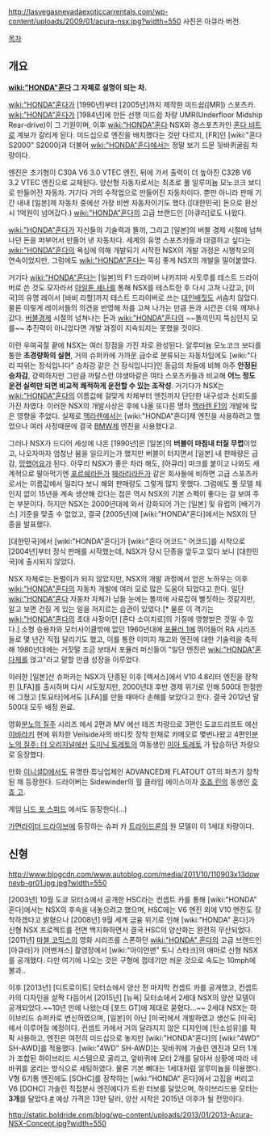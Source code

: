 http://lasvegasnevadaexoticcarrentals.com/wp-content/uploads/2009/01/acura-nsx.jpg?width=550
사진은 아큐라 버전.

[[목차]]

== 개요 ==
'''[[wiki:"HONDA"혼다]] 그 자체로 설명이 되는 차.'''

[[wiki:"HONDA"혼다]]가 [1990년]부터 [2005년]까지 제작한 미드쉽([MR]) 스포츠카. [[wiki:"HONDA"혼다]]가 [1984년]에 만든 선행 미드쉽 차량 UMR(Underfloor Midship Rear-drive)이 그 기원이며, 이후 [[wiki:"HONDA"혼다]] NSX와 경스포츠카인 [[혼다 비트]]로 계보가 갈리게 된다. 미드십으로 엔진을 배치했다는 것만 다르지, [FR]인 [wiki:"혼다 S2000" S2000]과 더불어 [[wiki:"HONDA"혼다]]에서는 정말 보기 드문 뒷바퀴굴림 차량이다.

엔진은 초기형이 C30A V6 3.0 VTEC 엔진, 뒤에 가서 출력이 더 높아진 C32B V6 3.2 VTEC 엔진으로 교체된다. 양산형 자동차로서는 최초로 풀 알루미늄 모노코크 보디로 만들어진 자동차. 거기다 거의 수작업으로 만들어진 자동차이다. 뿐만 아니라 판매 기간 내내 [일본]제 자동차 중에선 가장 비싼 자동차이기도 했다.([대한민국] 돈으로 환산시 1억원이 넘어갔다.) [[wiki:"HONDA"혼다]]의 고급 브랜드인 [아큐라]로도 나왔다.

[[wiki:"HONDA"혼다]]가 자신들의 기술력과 똘끼, 그리고 [일본]의 버블 경제 시절에 넘쳐나던 돈을 퍼부어서 만들어 낸 자동차다. 세계의 유명 스포츠카들과 대결하고 싶다는 [[wiki:"HONDA"혼다]]의 욕심에 의해 개발되기 시작한 NSX의 개발 과정은 시행착오의 연속이었지만, 그럼에도 [[wiki:"HONDA"혼다]]는 뚝심 좋게 NSX의 개발을 밀어붙였다.  

거기다 [[wiki:"HONDA"혼다]]는 [일본]의 F1 드라이버 나카지마 사토루를 테스트 드라이버로 쓴 것도 모자라서 [[아일톤 세나]]를 통해 NSX를 테스트한 후 다시 고쳐 나갔고, [미국]의 유명 레이서 [바비 라할]까지 테스트 드라이버로 쓰는 [[대인배]]짓도 서슴치 않았다. 물론 이렇게 레이서들의 의견을 반영해 차를 고쳐 나가는 만큼 돈과 시간은 더욱 깨져나갔다. [[버블경제]] 시절의 넘쳐나는 돈과 [[wiki:"HONDA"혼다]]의 ~~똘끼인지 뚝심인지 모를~~ 추진력이 아니었다면 개발 과정이 지속되지는 못했을 것이다.

이런 우여곡절 끝에 NSX는 여러 장점을 가진 차로 완성된다. 알루미늄 모노코크 보디를 통한 '''초경량화의 실현''', 거의 슈퍼카에 가까운 급수로 분류되는 자동차임에도 [wiki:"다리 따위는 장식입니다" 승차감 같은 건 장식입니다]인 동급의 차들에 비해 아주 '''안정된 승차감''', 강력하지만 그만큼 까탈스런 야생마같은 여타 스포츠카들과 비교해 '''어느 정도 운전 실력만 되면 비교적 쾌적하게 운전할 수 있는 조작성'''. 거기다가 NSX는 [[wiki:"HONDA"혼다]]의 이름값에 걸맞게 차체부터 엔진까지 단단한 내구성과 신뢰도를 가진 차였다. 이러한 NSX의 개발사상은 후에 나올 또다른 명차 [[맥라렌 F1]]의 개발에 많은 영향을 주었다. 실제로 [[맥라렌]]에서는 [wiki:"HONDA"혼다]제 엔진을 사용하려고 했었으나 여러 사정때문에 결국 [[BMW]]제 엔진을 사용했다고.

그러나 NSX가 드디어 세상에 나온 [1990년]은 [일본]의 '''버블이 마침내 터질 무렵'''이었고, 나오자마자 엄청난 붐을 일으키는가 했지만 버블이 터지면서 [일본] 내 판매량은 급감, [[망했어요]]가 된다. 아무리 NSX가 좋은 차라 해도, [아큐라] 마크를 붙이고 나와도 세계적으로 팔아먹기엔 [[포르쉐]]라든가 [[페라리]]라든가 같은 회사들에 비하면 고급 스포츠카로서는 이름값에서 밀리다 보니 해외 판매량도 그렇게 많지 못했다. 그럼에도 풀 모델 체인지 없이 15년을 계속 생산해 갔다는 점은 역시 NSX의 기본 스펙이 좋다는 걸 보여 주는 부분이다. 하지만 NSX는 2000년대에 와서 강화되어 가는 [일본] 및 유럽의 [배기가스] 기준을 맞출 수 없었고, 결국 [2005년]에 [wiki:"HONDA"혼다]에서는 NSX의 단종을 발표했다.

[대한민국]에서 [wiki:"HONDA"혼다]가 [wiki:"혼다 어코드" 어코드]를 시작으로 [2004년]부터 정식 판매를 시작했는데, NSX가 당시 단종을 앞두고 있다 보니 [대한민국]에 출시되지 않았다.

NSX 자체로는 돈벌이가 되지 않았지만, NSX의 개발 과정에서 얻은 노하우는 이후 [[wiki:"HONDA"혼다]]의 자동차 개발에 여러 모로 많은 도움이 되었다고 한다. 일단 [[wiki:"HONDA"혼다]] 자동차 자체가 남들 눈에는 똘끼에 사로잡혀 뻘짓하는 것같지만, 알고 보면 건질 게 있는 일을 저지르는 습관이 있었다.[* 물론 이 객기는 [[wiki:"HONDA"혼다]]의 초대 사장이던 [혼다 소이치로]의 기질에 영향받은 것일 수 있다.] 소형 승용차와 모터사이클밖에 없던 1960년대에 [[포뮬러 1]]에 뛰어들어 RA 시리즈들로 몇 년간 직접 달리기도 했고, 이를 통한 이미지 재고와 엔진에 대한 기술력을 축적해 1980년대에는 거짓말 조금 보태서 포뮬러 머신들이 "일단 엔진은 [[wiki:"HONDA"혼다]]제를 얹고"라고 말할 만큼 성장을 이루었다.

이러한 [일본]산 슈퍼카는 NSX가 단종된 이후 [렉서스]에서 V10 4.8리터 엔진을 장착한 [LFA]를 출시하며 다시 시도됬지만, 2000년대 후반 경제 위기로 인해 500대 한정판에 그쳤고 [토요타]에서도 [LFA]를 만들 때마다 손해를 보았다고 한다. 결국 2012년 말 500대 모두 배정 완료.

영화[[분노의 질주]] 시리즈 에서 2편과 MV 에선 테즈 차량으로 3편인 도쿄드리프트 에선 [[이바라키]] 현에 위치한 Veilside사의 바디킷 장착 한채로 카메오로 몇번나왔고 4편인[[분노의 질주: 더 오리지널 ]]에선 [[도미닉 토레토]]의 여동생인 [[미아 토레토]] 가 탑승하던 차량으로 등장했다.

만화 [[이니셜D]]에서도 유명한 튜닝업체인 ADVANCED제 FLATOUT GT의 파츠가 장착된 채 등장한다. 드라이버는 Sidewinder의 힐 클라임 에이스이자 [[호죠 린]]의 동생인 [[호죠 고]].

게임 [[니드 포 스피드]] 에서도 등장한다(...)

[[가면라이더 드라이브]]에 등장하는 슈퍼 카 [[트라이드론]]의 원 모델이 이 1세대 차량이다.

== 신형 ==
http://www.blogcdn.com/www.autoblog.com/media/2011/10/110903x13downeyb-gr01.jpg.jpg?width=550

[2003년] 10월 도쿄 모터쇼에서 공개한 HSC라는 컨셉트 카를 통해 [wiki:"HONDA" 혼다]에서는 NSX의 후속을 내놓으려고 했으며, HSC에는 V6 엔진 외에 V10 엔진도 장착하겠다고 밝혔으나 [2008년] 9월 세계 금융 위기로 인해 [wiki:"HONDA" 혼다]가 신형 NSX 프로젝트를 전면 백지화하면서 결국 HSC의 양산화는 완전히 무산되었다. [2011년] [[마블 코믹스]]의 영화 시리즈를 스폰하던 [[wiki:"HONDA" 혼다]]의 고급 브랜드인 [아큐라]가 [어벤져스] 촬영장에서 [wiki:"아이언맨" 토니 스타크]의 애마로 신형 NSX를 공개했다. 다만 여기에 나오는 것은 구형에 껍데기만 씌운 것으로 속도는 10mph에 불과..

이후 [2013년] [디트로이트] 모터쇼에서 양산 전 마지막 컨셉트 카를 공개했고, 컨셉트 카의 디자인을 살짝 다듬어서 [2015년] [뉴욕] 모터쇼에서 2세대 NSX의 양산 모델이 공개되었다.~~10년 만에 나왔는데 [포드 GT]에 제대로 묻혔다...~~ 2세대 NSX는 하이브리드 슈퍼카로 변신하였으며, [일본]이 아닌 [미국]에서 개발하였고 생산도 [미국]에서 이루어질 예정이다. 컨셉트 카에서 거의 달라지지 않은 디자인에 [탄소섬유]를 팍팍 사용하고, 엔진은 여전히 미드십으로 놓지만 [wiki:"HONDA"혼다]의 [wiki:"4WD" SH-AWD]를 적용했다. [wiki:"4WD" SH-AWD]는 뒷바퀴에 가솔린 엔진과 모터 1개가 조합된 하이브리드 시스템으로 굴리고, 앞바퀴에 모터 2개를 달아서 상황에 따라 네바퀴를 굴리는 방식으로 세팅하였다. 물론 기본 뼈대는 1세대처럼 알루미늄을 이용했다. V형 6기통 엔진에도 [SOHC]를 장착하는 [wiki:"HONDA" 혼다]에서 고집을 버리고 V6 [DOHC] 가솔린 직접분사 엔진에다가 트윈 터보를 달았으며, 하이브리드용 모터는 '''3개'''를 달았다.[http://auto.naver.com/magazine/magazineThemeRead.nhn?seq=9459 #] 예상 가격은 13만 달러, 양산 시작은 2015년 이후가 될 전망이다.

http://static.boldride.com/blog/wp-content/uploads/2013/01/2013-Acura-NSX-Concept.jpg?width=550

